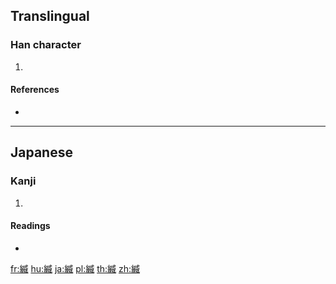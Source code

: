 {{character info/new}}
==Translingual==

===Han character===
{{Han char|rn=120|rad=糸|as=09|sn=15|four=|canj=VFIHV}}

# {{defn|Han|sort=糸09}}

====References====
* {{Han ref|kx=0933.061|dkj=27730|dj=1371.340|hdz=53425.011|uh=7E05|ud=32261}}

----

==Japanese==

===Kanji===
{{ja-kanji|grade=|rs=糸09}}

# {{defn|lang=ja|sort=糸09}}

====Readings====
* {{ja-readings|on=|kun=[[おどし]] (odoshi), [[おどす]] (odosu)|nanori=}}

[[fr:縅]]
[[hu:縅]]
[[ja:縅]]
[[pl:縅]]
[[th:縅]]
[[zh:縅]]